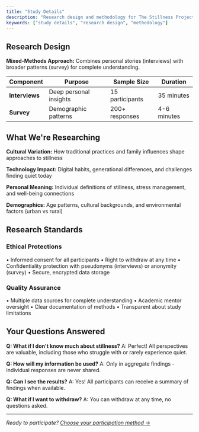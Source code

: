 ```yaml
---
title: "Study Details"
description: "Research design and methodology for The Stillness Project study."
keywords: ["study details", "research design", "methodology"]
---
```


## Research Design

**Mixed-Methods Approach:** Combines personal stories (interviews) with broader patterns (survey) for complete understanding.

| Component | Purpose | Sample Size | Duration |
|-----------|---------|-------------|----------|
| **Interviews** | Deep personal insights | 15 participants | 35 minutes |
| **Survey** | Demographic patterns | 200+ responses | 4-6 minutes |

## What We're Researching

**Cultural Variation:** How traditional practices and family influences shape approaches to stillness

**Technology Impact:** Digital habits, generational differences, and challenges finding quiet today

**Personal Meaning:** Individual definitions of stillness, stress management, and well-being connections

**Demographics:** Age patterns, cultural backgrounds, and environmental factors (urban vs rural)

## Research Standards

### Ethical Protections
• Informed consent for all participants
• Right to withdraw at any time
• Confidentiality protection with pseudonyms (interviews) or anonymity (survey)
• Secure, encrypted data storage

### Quality Assurance
• Multiple data sources for complete understanding
• Academic mentor oversight
• Clear documentation of methods
• Transparent about study limitations

## Your Questions Answered

**Q: What if I don't know much about stillness?**
A: Perfect! All perspectives are valuable, including those who struggle with or rarely experience quiet.

**Q: How will my information be used?**
A: Only in aggregate findings - individual responses are never shared.

**Q: Can I see the results?**
A: Yes! All participants can receive a summary of findings when available.

**Q: What if I want to withdraw?**
A: You can withdraw at any time, no questions asked.

---

*Ready to participate? [Choose your participation method →](/docs/participation)*
